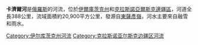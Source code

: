 {{coord|53|46|50|N|92|53|30|E|type:waterbody_region:RU|display=title}}

'''卡濟爾河'''是[[俄羅斯|俄羅斯]]的河流，位於[[伊爾庫茨克州|伊爾庫茨克州]]和[[克拉斯諾亞爾斯克邊疆區|克拉斯諾亞爾斯克邊疆區]]，河道全長388公里，流域面積約20,900平方公里，發源自[[東薩彥嶺|東薩彥嶺]]，河水主要來自融雪和雨水。

{{Russia-geo-stub}}

[[Category:伊尔库茨克州河流|Category:伊尔库茨克州河流]]
[[Category:克拉斯诺亚尔斯克边疆区河流|Category:克拉斯诺亚尔斯克边疆区河流]]